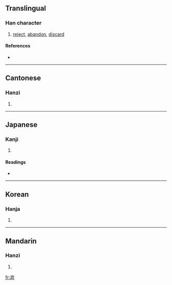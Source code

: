 {{see|棄}}
==Translingual==

===Han character===
{{Han char|rn=55|rad=廾|as=04|sn=7|four=|canj=卜戈廿 (YIT)}}

# [[reject]], [[abandon]], [[discard]]

====References====
* {{Han ref|kx=0353.150|dkj=09594|dj=0668.150|hdz=10515.080|uh=5F03|ud=24323}}

----

==Cantonese==

===Hanzi===
{{yue-hanzi|jyut=|y=hei3}}

# {{defn|Cantonese}}

----

==Japanese==

===Kanji===
{{ja-kanji|grade=|rs=廾04}}

# {{defn|Japanese}}

====Readings====
* {{ja-readings|on=[[き]] (ki)|kun=[[すてる]] (suteru)}}

----

==Korean==

===Hanja===
{{ko-hanja|hangeul=기|eumhun=|rv=gi|mr=ki|y=ki}}

# {{defn|Korean}}

----

==Mandarin==

===Hanzi===
{{cmn-hanzi|tra=棄|pin=[[qì]] ([[qi4]])|wg=ch'i<sup>4</sup>}}

# {{defn|Mandarin}}

[[fr:弃]]